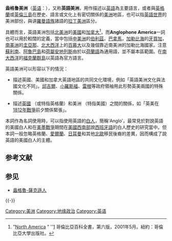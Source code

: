 {{Expand language|en}}
{{about|[[文化地理學|文化地理學]]上的'''盎格鲁美洲'''|[[自然地理學|自然地理學]]上的'''北美大陸'''|北美洲|[[政治地理學|政治地理學]]上的'''北美'''|北美地區}}
{{Infobox Continent
|title = Anglo-America
|image = [[File:Anglo_America_(orthographic_projection).svg|250px]]
|area = {{convert|19,418,198.6|km2|abbr=on}}
|population = 354,830,825
|density = {{convert|18.3|/km2|abbr=on}}
|GDP =
|demonym = [[盎格鲁美洲人|盎格鲁美洲人]]<ref>This usage refers to those who reside within the geographical area of Anglo-America as opposed to those who are members of the [[Anglo-America#Anglo_American_ethnic_group|Anglo-American ethnic group]].</ref>
|countries = {{Collapsible list |titlestyle=font-weight:normal; background:transparent; text-align:left;|title=14|{{flag|Antigua and Barbuda}}|{{flag|Bahamas}}|{{flag|Barbados}}|{{flag|Belize}}|{{flag|Canada}}|{{flag|Dominica}}|{{flag|Grenada}}|{{flag|Guyana}}|{{flag|Jamaica}}|{{flag|Saint Kitts and Nevis}}|{{flag|Saint Lucia}}|{{flag|Saint Vincent and the Grenadines}}|{{flag|Trinidad and Tobago}}|{{flag|United States}}}}
|dependencies = {{Collapsible list |titlestyle=font-weight:normal; background:transparent; text-align:left;|title=9|{{flag|Anguilla}}|{{flag|Bermuda}}|{{flag|British Virgin Islands}}|{{flag|Cayman Islands}}|{{flag|Falkland Islands}}|{{flag|Montserrat}}|{{flag|Puerto Rico}}|{{flag|Turks and Caicos Islands}}|{{flag|United States Virgin Islands}}}}
|languages = {{Collapsible list |titlestyle=font-weight:normal; background:transparent; text-align:left;|title=[[英语|英语]] 非正式|[[美式英语|美式英语]]|[[巴哈马英语|巴哈马英语]]|[[巴巴多斯英语|巴巴多斯英语]]||[[伯利兹英语|伯利兹英语]]|[[百慕大英语|百慕大英语]]|[[加拿大英语|加拿大英语]] <small>([[加拿大法语|法语]])</small>|[[加勒比英语|加勒比英语]]|[[牙买加英语|牙买加英语]]|[[圭亚那英语|圭亚那英语]]|[[特立尼达和多巴哥英语|特立尼达和多巴哥英语]]|其他}}
|time = [[UTC−03:30|UTC−03:30]] to [[UTC-10|UTC-10]]
|cities = [[纽约|纽约]], [[西雅图|西雅图]]
|Description = <small>Anglo-America: dark green indicates countries traditionally included in the region ([[Canada|Canada]] and the [[United_States|United States]]). Other officially English-speaking areas are in light green. [[French_language|Francophone]] [[Quebec|Quebec]], which may or may not<ref name=eb /><ref name=c /> be included in Anglo-America, is in blue.</small>
}}
'''盎格鲁美洲'''（[[英语|英语]]：'''{{lang|en|Anglo-America}}'''），又称'''英語美洲'''，用作描述以[[英語|英語]]為主要語言，或者與[[英格蘭|英格蘭]]或[[英倫三島|英倫三島]]在歷史、語言或文化上有密切關係的[[美洲|美洲]]地區，也可以指[[英語世界|英語世界]]的美洲部份，與讲[[羅曼語族|羅曼語族]]諸語的[[拉丁美洲|拉丁美洲]]區分。

具體而言，英語美洲包括[[北美洲|北美洲]]的[[美國|美國]]和[[加拿大|加拿大]]<ref>"[http://www.bartleby.com/65/na/NAmer.html North America] {{Wayback|url=http://www.bartleby.com/65/na/NAmer.html |date=20070427115327 }}" ''[http://www.bartleby.com/65] {{Wayback|url=http://www.bartleby.com/65 |date=20070206222118 }} 哥倫比亞百科全書，第六版，2001年5月。紐約：哥倫比亞大學出版社。</ref>，而'''Anglophone America'''一詞也可以用於較闊的定義，當中包括[[中美洲|中美洲]]的[[伯利茲|伯利茲]]、[[巴拿馬|巴拿馬]]，[[加勒比海|加勒比海]]的[[牙買加|牙買加]]，[[南美洲|南美洲]]的[[圭亞那|圭亞那]]、[[北大西洋|北大西洋]]上的[[百慕大|百慕大]]以及幾個靠近南美洲的加勒比海國家。注意[[蘇利南|蘇利南]]、[[阿魯巴島|阿魯巴島]]和[[荷屬安地列斯|荷屬安地列斯]]由於以[[荷蘭語|荷蘭語]]為通用語，並不屬本區範圍。在[[南大西洋|南大西洋]]的[[福克蘭群島|福克蘭群島]]以英語為官方語言。

英語美洲可以形容以下的情況：

* 描述英國、美國和加拿大英語地區的共同文化環境，例如「英語美洲文化與法國文化不同」。[[邱吉爾|邱吉爾]]、[[小羅斯福|小羅斯福]]、[[雷根|雷根]]等政府領袖用此形勢英美兩國的特殊關係。

* 描述[[英國|英國]] （或特指英格蘭）和美洲 （特指美國）之間的關係，如「英美在[[1812年戰爭|1812年戰爭]]前夕關係緊張」。

本詞作為名詞使用時，可以指使用英語的[[白人|白人]]，簡稱‘Anglo’，最常見於對說英語的美國白人和在[[美墨戰爭|美墨戰爭]]期間在[[美國西南部|美國西南部]]說[[西班牙語|西班牙語]]的白人歷史的研究當中。但本詞一般忽略英格蘭、[[愛爾蘭|愛爾蘭]]、[[日耳曼|日耳曼]]和其他[[北歐|北歐]]移民後裔的差異，因而構成了說英語的美國白人的主體。

== 参考文献 ==
{{Reflist}}

== 参见 ==
* [[盎格魯-薩克遜人|盎格魯-薩克遜人]]

{{-}}
{{世界分区}}

[[Category:美洲|Category:美洲]]
[[Category:地缘政治|Category:地缘政治]]
[[Category:英语|Category:英语]]